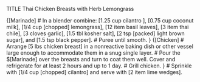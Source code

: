 TITLE Thai Chicken Breasts with Herb Lemongrass

{[Marinade]
# In a blender combine: [1.25 cup cilantro ], [0.75 cup coconut milk], [1/4 cup [chopped] lemongrass], [12 item basil leaves], [3 item thai chile], [3 cloves garlic], [1.5 tbl kosher salt], [2 tsp [packed] light brown sugar], and [1.5 tsp black pepper].
# Puree until smooth.
}
{[Chicken]
# Arrange [5 lbs chicken breast] in a nonreactive baking dish or other vessel large enough to accommodate them in a snug single layer. # Pour the $[Marinade] over the breasts and turn to coat them well. Cover and refrigerate for at least 2 hours and up to 1 day.
# Grill chicken.
}
# Sprinkle with [1/4 cup [chopped] cilantro] and serve with [2 item lime wedges].
